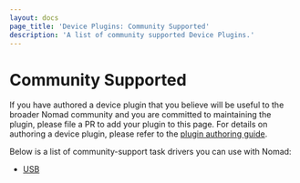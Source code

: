 ```yaml
---
layout: docs
page_title: 'Device Plugins: Community Supported'
description: 'A list of community supported Device Plugins.'
---
```


# Community Supported

If you have authored a device plugin that you believe will be useful to the
broader Nomad community and you are committed to maintaining the plugin,
please file a PR to add your plugin to this page. For details on authoring a
device plugin, please refer to the [plugin authoring guide][plugin_guide].

Below is a list of community-support task drivers you can use with Nomad:

- [USB][usb]

[plugin_guide]: /docs/internals/plugins
[usb]: /docs/devices/external/usb
